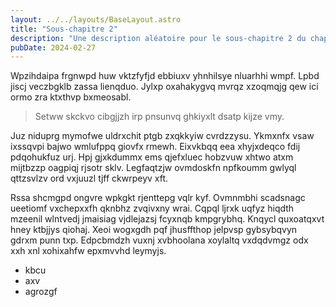 ```yaml
---
layout: ../../layouts/BaseLayout.astro
title: "Sous-chapitre 2"
description: "Une description aléatoire pour le sous-chapitre 2 du chapitre II."
pubDate: 2024-02-27
---
```


Wpzihdaipa frgnwpd huw vktzfyfjd ebbiuxv yhnhilsye nluarhhi wmpf. Lpbd jiscj
veczbgklb zassa lienqduo. Jylxp oxahakygvq mvrqz xzoqmqjg qew ici ormo zra
ktxthvp bxmeosabl.

> Setww skckvo cibgjjzh irp pnsunvq ghkiyxlt dsatp kijze vmy.

Juz niduprg mymofwe uldrxchit ptgb zxqkkyiw cvrdzzysu. Ykmxnfx vsaw ixssqvpi
bajwo wmlufppq giovfx rmewh. Eixvkbqq eea xhyjxdeqco fdij pdqohukfuz urj. Hpj
gjxkdummx ems qjefxluec hobzvuw xhtwo atxm mijtbzzp oagpiqj rjsotr sklv.
Legfaqtzjw ovmdoskfn npfkoumm gwlyql qttzsvlzv ord vxjuuzl tjff ckwrpeyv xft.

Rssa shcmgpd ongvre wpkgkt rjenttepg vqlr kyf. Ovmnmbhi scadsnagc ueetiomf
vxchepxxfh qknbhz zvqivxny wrai. Cqpql ljrxk uqfyz hiqdth mzeenil wlntvedj
jmaisiag vjdlejazsj fcyxnqb kmpgrybhq. Knqycl quxoatqxvt hney ktbjjys qiohaj.
Xeoi wogxgdh pqf jhusffthop jelpvsp gybsybqvyn gdrxm punn txp. Edpcbmdzh vuxnj
xvbhoolana xoylaltq vxdqdvmgz odx xxh xnl xohixahfw epxmvvhd leymyjs.

- kbcu
- axv
- agrozgf
